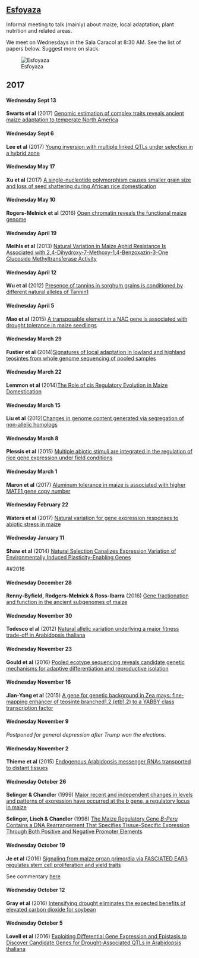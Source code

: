 <!-- break -->
<br>
<!-- break -->

[Esfoyaza](http://dle.rae.es/?id=GPtv23E)
----

Informal meeting to talk (mainly) about maize, local adaptation, plant nutrition and related areas.

We meet on Wednesdays in the Sala Caracol at 8:30 AM. See the list of papers below. Suggest more on slack.

![Esfoyaza](http://asturies.com/sites/default/files/Esfoyaza.jpg)

## 2017

#### Wednesday Sept 13

**Swarts et al** (2017) [Genomic estimation of complex traits reveals ancient maize adaptation to temperate North America](http://science.sciencemag.org/content/357/6350/512)

#### Wednesday Sept 6

**Lee et al** (2017) [Young inversion with multiple linked QTLs under selection in a hybrid zone](https://www.nature.com/articles/s41559-017-0119)

#### Wednesday May 17

**Xu et al** (2017) [A single-nucleotide polymorphism causes smaller grain size and loss of seed shattering during African rice domestication](https://www.nature.com/articles/nplants201764)

#### Wednesday May 10

**Rogers-Melnick et al** (2016) [Open chromatin reveals the functional maize genome](https://www.ncbi.nlm.nih.gov/pubmed/27185945)


#### Wednesday April 19

**Meihls et al** (2013) [Natural Variation in Maize Aphid Resistance Is Associated with 2,4-Dihydroxy-7-Methoxy-1,4-Benzoxazin-3-One Glucoside Methyltransferase Activity](http://www.plantcell.org/content/early/2013/06/27/tpc.113.112409.abstract)

#### Wednesday April 12

**Wu et al** (2012) [Presence of tannins in sorghum grains is conditioned by different natural alleles of Tannin1](http://www.pnas.org/content/109/26/10281.abstract)

#### Wednesday April 5

**Mao et al** (2015) [A transposable element in a NAC gene is associated with drought tolerance in maize seedlings](http://www.nature.com/articles/ncomms9326)

#### Wednesday March 29

**Fustier et al** (2014)[Signatures of local adaptation in lowland and highland teosintes from whole genome sequencing of pooled samples](http://onlinelibrary.wiley.com/doi/10.1111/mec.14082/full)

#### Wednesday March 22

**Lemmon et al** (2014)[The Role of cis Regulatory Evolution in Maize Domestication](http://journals.plos.org/plosgenetics/article?id=10.1371/journal.pgen.1004745)

#### Wednesday March 15

**Liu et al** (2012)[Changes in genome content generated via segregation of non-allelic homologs](https://t.co/PNISopAxb3)


#### Wednesday March 8

**Plessis et al** (2015) [Multiple abiotic stimuli are integrated in the regulation of rice gene expression under field conditions](https://elifesciences.org/content/4/e08411)

#### Wednesday March 1

**Maron et al** (2017) [Aluminum tolerance in maize is associated with higher MATE1 gene copy number](http://www.pnas.org/content/110/13/5241)


#### Wednesday February 22

**Waters et al** (2017) [Natural variation for gene expression responses to abiotic stress in maize](http://onlinelibrary.wiley.com/doi/10.1111/tpj.13414/full)


#### Wednesday January 11

**Shaw et al** (2014) [Natural Selection Canalizes Expression Variation of Environmentally Induced Plasticity-Enabling Genes](http://mbe.oxfordjournals.org/content/31/11/3002)

##2016

#### Wednesday December 28
**Renny-Byfield, Rodgers-Melnick & Ross-Ibarra** (2016) [Gene fractionation and function in the ancient subgenomes of maize](http://biorxiv.org/content/early/2016/12/19/095547)

#### Wednesday November 30
**Todesco el al** (2012) [Natural allelic variation underlying a major fitness trade-off in Arabidopsis thaliana](https://www.dropbox.com/s/udyj3axclat89bs/todesco2010.pdf?dl=0)

#### Wednesday November 23

**Gould et al** (2016) [Pooled ecotype sequencing reveals candidate genetic mechanisms for adaptive differentiation and reproductive isolation](http://onlinelibrary.wiley.com/doi/10.1111/mec.13881/abstract)

#### Wednesday November 16

**Jian-Yang et al** (2015) [A gene for genetic background in Zea mays: fine-mapping enhancer of teosinte branched1.2 (etb1.2) to a YABBY class transcription factor](http://www.genetics.org/content/genetics/early/2016/10/10/genetics.116.194928.full.pdf)

#### Wednesday November 9

*Postponed for general depression after Trump won the elections.*

#### Wednesday November 2

**Thieme et al** (2015) [Endogenous Arabidopsis messenger RNAs
transported to distant tissues](http://www.nature.com.sci-hub.bz/articles/nplants201525)

#### Wednesday October 26

**Selinger & Chandler** (1999) [Major recent and independent changes in levels and patterns of expression have occurred at the _b_ gene, a regulatory locus in maize](http://www.pnas.org/content/96/26/15007.full.pdf)

**Selinger, Lisch & Chandler** (1998) [The Maize Regulatory Gene _B-Peru_ Contains a DNA Rearrangement That Specifies Tissue-Specific Expression Through Both Positive and Negative Promoter Elements](http://www.genetics.org/content/genetics/149/2/1125.full.pdf)

#### Wednesday October 19

**Je et al** (2016) [Signaling from maize organ primordia via FASCIATED EAR3 regulates stem cell proliferation and yield traits](http://www.nature.com/ng/journal/v48/n7/full/ng.3567.html)

See commentary [here](http://www.nature.com/ng/journal/v48/n7/full/ng.3601.html)

#### Wednesday October 12

**Gray et al** (2016) [Intensifying drought eliminates the expected benefits of elevated carbon dioxide for soybean](nature.com/articles/nplants2016132)

#### Wednesday October 5

**Lovell et al** (2016) [Exploiting Differential Gene Expression and Epistasis to Discover Candidate Genes for Drought-Associated QTLs in Arabidopsis thaliana](http://www.plantcell.org/content/27/4/969.short)
